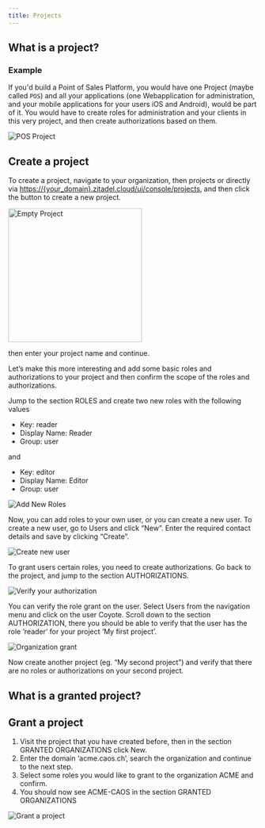 ```yaml
---
title: Projects
---
```


## What is a project?


<ProjectDescription name="ProjectDescription" />

### Example

If you'd build a Point of Sales Platform, you would have one Project (maybe called `POS`) and all your applications (one Webapplication for administration, and your mobile applications for your users iOS and Android), would be part of it.
You would have to create roles for administration and your clients in this very project, and then create authorizations based on them.

![POS Project](/img/guides/console/posproject.png)

## Create a project

To create a project, navigate to your organization, then projects or directly via <https://{your_domain}.zitadel.cloud/ui/console/projects>, and then click the button to create a new project.

<img alt="Empty Project" src="/img/console_projects_empty.png" width="270px" />

then enter your project name and continue.

Let’s make this more interesting and add some basic roles and authorizations to your project and then confirm the scope of the roles and authorizations.

Jump to the section ROLES and create two new roles with the following values

- Key: reader
- Display Name: Reader
- Group: user

and

- Key: editor
- Display Name: Editor
- Group: user

![Add New Roles](/img/console_projects_add_new_roles.gif)

Now, you can add roles to your own user, or you can create a new user. To create a new user, go to Users and click “New”. Enter the required contact details and save by clicking “Create”.

![Create new user](/img/console_users_create_new_user.gif)

To grant users certain roles, you need to create authorizations. Go back to the project, and jump to the section AUTHORIZATIONS.

![Verify your authorization](/img/console_projects_create_authorization.gif)

You can verify the role grant on the user. Select Users from the navigation menu and click on the user Coyote. Scroll down to the section AUTHORIZATION, there you should be able to verify that the user has the role ‘reader’ for your project ‘My first project’.

![Organization grant](/img/console_projects_authorization_created.png)

Now create another project (eg. “My second project”) and verify that there are no roles or authorizations on your second project.

## What is a granted project?


<GrantedProjectDescription name="GrantedProjectDescription" />

## Grant a project

1. Visit the project that you have created before, then in the section GRANTED ORGANIZATIONS click New.
2. Enter the domain ‘acme.caos.ch’, search the organization and continue to the next step.
3. Select some roles you would like to grant to the organization ACME and confirm.
4. You should now see ACME-CAOS in the section GRANTED ORGANIZATIONS

![Grant a project](/img/projects_create_org_grant.gif)

<!-- //TODO Add whats next again -->
